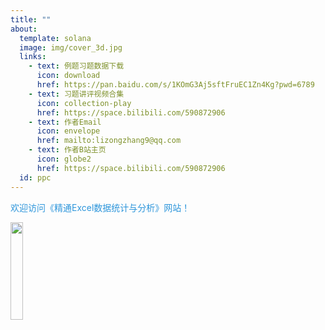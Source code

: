 ```yaml
---
title: ""
about:
  template: solana
  image: img/cover_3d.jpg
  links:
    - text: 例题习题数据下载
      icon: download
      href: https://pan.baidu.com/s/1KOmG3Aj5sftFruEC1Zn4Kg?pwd=6789
    - text: 习题讲评视频合集
      icon: collection-play
      href: https://space.bilibili.com/590872906
    - text: 作者Email   
      icon: envelope
      href: mailto:lizongzhang9@qq.com
    - text: 作者B站主页
      icon: globe2
      href: https://space.bilibili.com/590872906
  id: ppc
---
```


:::{#ppc style="color: #2E96DB"}

欢迎访问《精通Excel数据统计与分析》网站！

![](img/bili_up.jpg){width=20%}
:::



